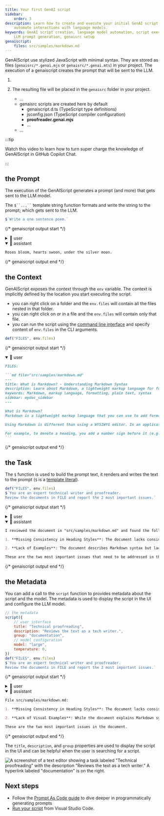 ```yaml
---
title: Your first GenAI script
sidebar:
    order: 3
description: Learn how to create and execute your initial GenAI script to
    automate interactions with language models.
keywords: GenAI script creation, language model automation, script execution,
    LLM prompt generation, genaisrc setup
genaiscript:
    files: src/samples/markdown.md
---
```



GenAIScript use stylized JavaScript with minimal syntax.
They are stored as files (`genaisrc/*.genai.mjs` or `genaisrc/*.genai.mts`) in your project.
The execution of a genaiscript creates the prompt that will be sent to the LLM.

<Steps>
<ol>
<li>

<CreateScript />

</li><li>

The resulting file will be placed in the `genaisrc` folder in your project.

<FileTree>

- …
- genaisrc scripts are created here by default
    - genaiscript.d.ts (TypeScript type definitions)
    - jsconfig.json (TypeScript compiler configuration)
    - **proofreader.genai.mjs**
    - …
- …

</FileTree>

</li>
</ol>
</Steps>

:::tip

Watch this video to learn how to turn super charge the knowledge of GenAIScript in GitHub Copilot Chat.

<YouTube id="https://youtu.be/0GkbxnW0J34" posterQuality="high" />

:::

## the Prompt

The execution of the GenAIScript generates a prompt (and more)
that gets sent to the LLM model.

The ` $``...`` ` template string function formats and write the string to the prompt;
which gets sent to the LLM.

```js title="poem.genai.mjs" system=false assistant=true
$`Write a one sentence poem.`
```

{/* genaiscript output start */}

<details>
<summary>👤 user</summary>

```markdown wrap
Write a one sentence poem.
```

</details>

<details open>
<summary>🤖 assistant</summary>

```markdown wrap
Roses bloom, hearts swoon, under the silver moon.
```

</details>

{/* genaiscript output end */}

## the Context

GenAIScript exposes the context through the `env` variable. The context is implicitly defined by the location you start executing the script.

- you can right click on a folder and the `env.files` will contain all the files nested in that folder.
- you can right click on or in a file and the `env.files` will contain only that file.
- you can run the script using the [command line interface](/genaiscript/reference/cli) and specify content of `env.files` in the CLI arguments.

```js title="proofreader.genai.mjs" system=false assistant=false user=true
def("FILES", env.files)
```

{/* genaiscript output start */}

<details open>
<summary>👤 user</summary>

````markdown wrap
FILES:

```md file="src/samples/markdown.md"
---
title: What is Markdown? - Understanding Markdown Syntax
description: Learn about Markdown, a lightweight markup language for formatting plain text, its syntax, and how it differs from WYSIWYG editors.
keywords: Markdown, markup language, formatting, plain text, syntax
sidebar: mydoc_sidebar
---

What is Markdown?
Markdown is a lightweight markup language that you can use to add formatting elements to plaintext text documents. Created by John Gruber in 2004, Markdown is now one of the world’s most popular markup languages.

Using Markdown is different than using a WYSIWYG editor. In an application like Microsoft Word, you click buttons to format words and phrases, and the changes are visible immediately. Markdown isn’t like that. When you create a Markdown-formatted file, you add Markdown syntax to the text to indicate which words and phrases should look different.

For example, to denote a heading, you add a number sign before it (e.g., # Heading One). Or to make a phrase bold, you add two asterisks before and after it (e.g., **this text is bold**). It may take a while to get used to seeing Markdown syntax in your text, especially if you’re accustomed to WYSIWYG applications. The screenshot below shows a Markdown file displayed in the Visual Studio Code text editor....
```
````

</details>

{/* genaiscript output end */}

## the Task

The `$` function is used to build the prompt text, it renders and writes the text to the prompt
(`$` is a [template literal](https://developer.mozilla.org/en-US/docs/Web/JavaScript/Reference/Template_literals)).

```js title="proofreader.genai.mjs"
def("FILES", env.files)
$`You are an expert technical writer and proofreader.
Review the documents in FILE and report the 2 most important issues.`
```

{/* genaiscript output start */}

<details>
<summary>👤 user</summary>

````markdown wrap
FILES:

```md file="src/samples/markdown.md"
---
title: What is Markdown? - Understanding Markdown Syntax
description: Learn about Markdown, a lightweight markup language for formatting plain text, its syntax, and how it differs from WYSIWYG editors.
keywords: Markdown, markup language, formatting, plain text, syntax
sidebar: mydoc_sidebar
---

What is Markdown?
Markdown is a lightweight markup language that you can use to add formatting elements to plaintext text documents. Created by John Gruber in 2004, Markdown is now one of the world’s most popular markup languages.

Using Markdown is different than using a WYSIWYG editor. In an application like Microsoft Word, you click buttons to format words and phrases, and the changes are visible immediately. Markdown isn’t like that. When you create a Markdown-formatted file, you add Markdown syntax to the text to indicate which words and phrases should look different.

For example, to denote a heading, you add a number sign before it (e.g., # Heading One). Or to make a phrase bold, you add two asterisks before and after it (e.g., **this text is bold**). It may take a while to get used to seeing Markdown syntax in your text, especially if you’re accustomed to WYSIWYG applications. The screenshot below shows a Markdown file displayed in the Visual Studio Code text editor....
```

You are an expert technical writer and proofreader.
Review the documents in FILE and report the 2 most important issues.
````

</details>

<details open>
<summary>🤖 assistant</summary>

```markdown wrap
I reviewed the document in "src/samples/markdown.md" and found the following two important issues:

1. **Missing Consistency in Heading Styles**: The document lacks consistency in heading styles, which can make the structure of the content unclear. For instance, it should use either the "atx-style" (with # symbols for headings) or the "setext-style" (with underlining for headings) consistently throughout the document to maintain a clear visual hierarchy.

2. **Lack of Examples**: The document describes Markdown syntax but lacks concrete examples to illustrate how to use Markdown for formatting. Including examples would enhance the reader's understanding of the syntax and its practical application.

These are the two most important issues that need to be addressed in the document.
```

</details>

{/* genaiscript output end */}

## the Metadata

You can add a call to the `script` function to provides metadata about the script
and the model. The metadata is used to display the script in the UI and configure the LLM model.

```js title="proofreader.genai.mjs"
// the metadata
script({
    // user interface
    title: "Technical proofreading",
    description: "Reviews the text as a tech writer.",
    group: "documentation",
    // model configuration
    model: "large",
    temperature: 0,
})
def("FILES", env.files)
$`You are an expert technical writer and proofreader.
Review the documents in FILE and report the 2 most important issues.`
```

{/* genaiscript output start */}

<details>
<summary>👤 user</summary>

````markdown wrap
FILES:

```md file="src/samples/markdown.md"
---
title: What is Markdown? - Understanding Markdown Syntax
description: Learn about Markdown, a lightweight markup language for formatting plain text, its syntax, and how it differs from WYSIWYG editors.
keywords: Markdown, markup language, formatting, plain text, syntax
sidebar: mydoc_sidebar
---

What is Markdown?
Markdown is a lightweight markup language that you can use to add formatting elements to plaintext text documents. Created by John Gruber in 2004, Markdown is now one of the world’s most popular markup languages.

Using Markdown is different than using a WYSIWYG editor. In an application like Microsoft Word, you click buttons to format words and phrases, and the changes are visible immediately. Markdown isn’t like that. When you create a Markdown-formatted file, you add Markdown syntax to the text to indicate which words and phrases should look different.

For example, to denote a heading, you add a number sign before it (e.g., # Heading One). Or to make a phrase bold, you add two asterisks before and after it (e.g., **this text is bold**). It may take a while to get used to seeing Markdown syntax in your text, especially if you’re accustomed to WYSIWYG applications. The screenshot below shows a Markdown file displayed in the Visual Studio Code text editor....
```

You are an expert technical writer and proofreader.
Review the documents in FILE and report the 2 most important issues.
````

</details>

<details open>
<summary>🤖 assistant</summary>

```markdown wrap
File src/samples/markdown.md:

1. **Missing Consistency in Heading Styles**: The document lacks consistency in heading styles. For instance, it uses both "What is Markdown?" and "What is Markdown" as headings. Consistency in heading styles is crucial for a professional and polished document.

2. **Lack of Visual Examples**: While the document explains Markdown syntax, it would benefit from visual examples to illustrate the formatting. Visual examples can enhance understanding, especially for readers who are new to Markdown.

These are the two most important issues in the document.
```

</details>

{/* genaiscript output end */}

The `title`, `description`, and `group` properties are used to display the script in the UI
and can be helpful when the user is searching for a script.

![A screenshot of a text editor showing a task labeled "Technical proofreading" with the description "Reviews the text as a tech writer." A hyperlink labeled "documentation" is on the right.](../../../assets/vscode-select-script.png)

## Next steps

- Follow the [Prompt As Code guide](/genaiscript/guides/prompt-as-code) to dive deeper in programmatically generating prompts
- [Run your script](/genaiscript/getting-started/running-scripts) from Visual Studio Code.
